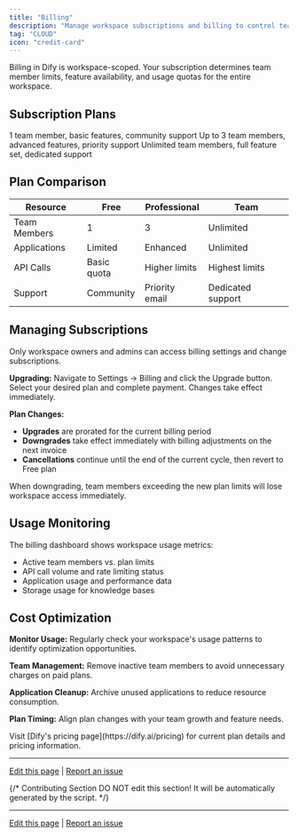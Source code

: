```yaml
---
title: "Billing"
description: "Manage workspace subscriptions and billing to control team size and feature access"
tag: "CLOUD"
icon: "credit-card"
---
```


Billing in Dify is workspace-scoped. Your subscription determines team member limits, feature availability, and usage quotas for the entire workspace.

## Subscription Plans

<CardGroup cols={3}>
  <Card title="Free" icon="gift">
    1 team member, basic features, community support
  </Card>
  <Card title="Professional" icon="rocket">
    Up to 3 team members, advanced features, priority support
  </Card>
  <Card title="Team" icon="users">
    Unlimited team members, full feature set, dedicated support
  </Card>
</CardGroup>

## Plan Comparison

| Resource | Free | Professional | Team |
|----------|------|--------------|------|
| Team Members | 1 | 3 | Unlimited |
| Applications | Limited | Enhanced | Unlimited |
| API Calls | Basic quota | Higher limits | Highest limits |
| Support | Community | Priority email | Dedicated support |

## Managing Subscriptions

Only workspace owners and admins can access billing settings and change subscriptions.

**Upgrading:** Navigate to Settings → Billing and click the Upgrade button. Select your desired plan and complete payment. Changes take effect immediately.

**Plan Changes:** 
- **Upgrades** are prorated for the current billing period
- **Downgrades** take effect immediately with billing adjustments on the next invoice
- **Cancellations** continue until the end of the current cycle, then revert to Free plan

<Warning>
When downgrading, team members exceeding the new plan limits will lose workspace access immediately.
</Warning>

## Usage Monitoring

The billing dashboard shows workspace usage metrics:
- Active team members vs. plan limits
- API call volume and rate limiting status
- Application usage and performance data
- Storage usage for knowledge bases

## Cost Optimization

**Monitor Usage:** Regularly check your workspace's usage patterns to identify optimization opportunities.

**Team Management:** Remove inactive team members to avoid unnecessary charges on paid plans.

**Application Cleanup:** Archive unused applications to reduce resource consumption.

**Plan Timing:** Align plan changes with your team growth and feature needs.

<Info>
Visit [Dify's pricing page](https://dify.ai/pricing) for current plan details and pricing information.
</Info>

---

[Edit this page](https://github.com/langgenius/dify-docs/edit/main/en/guides/management/subscription-management.mdx) | [Report an issue](https://github.com/langgenius/dify-docs/issues/new?template=docs.yml)

{/*
Contributing Section
DO NOT edit this section!
It will be automatically generated by the script.
*/}

---

[Edit this page](https://github.com/langgenius/dify-docs/edit/main/en/documentation/pages/workspace/subscription-management.mdx) | [Report an issue](https://github.com/langgenius/dify-docs/issues/new?template=docs.yml)

